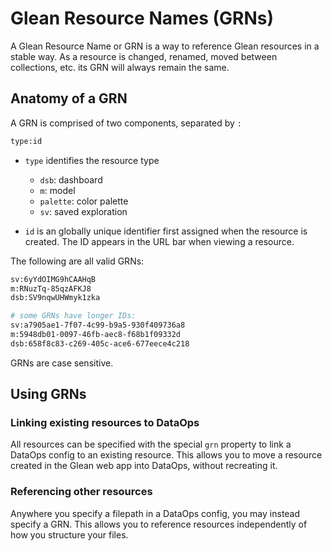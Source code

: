 # Glean Resource Names (GRNs)

A Glean Resource Name or GRN is a way to reference Glean resources in a stable way.
As a resource is changed, renamed, moved between collections, etc. its GRN will
always remain the same.

## Anatomy of a GRN

A GRN is comprised of two components, separated by `:`

```bash
type:id
```

- `type` identifies the resource type

  - `dsb`: dashboard
  - `m`: model
  - `palette`: color palette
  - `sv`: saved exploration

- `id` is an globally unique identifier first assigned when the resource
  is created. The ID appears in the URL bar when viewing a resource.

The following are all valid GRNs:

```bash
sv:6yYdOIMG9hCAAHqB
m:RNuzTq-85qzAFKJ8
dsb:SV9nqwUHWmyk1zka

# some GRNs have longer IDs:
sv:a7905ae1-7f07-4c99-b9a5-930f409736a8
m:5948db01-0097-46fb-aec8-f68b1f09332d
dsb:658f8c83-c269-405c-ace6-677eece4c218
```

GRNs are case sensitive.

## Using GRNs

### Linking existing resources to DataOps

All resources can be specified with the special `grn` property to link a DataOps
config to an existing resource. This allows you to move a resource created in
the Glean web app into DataOps, without recreating it.

### Referencing other resources

Anywhere you specify a filepath in a DataOps config, you may instead specify a GRN.
This allows you to reference resources independently of how you structure your files.
